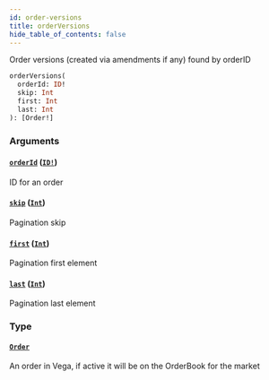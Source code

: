 ```yaml
---
id: order-versions
title: orderVersions
hide_table_of_contents: false
---
```



Order versions (created via amendments if any) found by orderID

```graphql
orderVersions(
  orderId: ID!
  skip: Int
  first: Int
  last: Int
): [Order!]
```


### Arguments

#### [`orderId`](#) ([`ID!`](/docs/mainnet/graphql/scalars/id))

ID for an order


#### [`skip`](#) ([`Int`](/docs/mainnet/graphql/scalars/int))

Pagination skip


#### [`first`](#) ([`Int`](/docs/mainnet/graphql/scalars/int))

Pagination first element


#### [`last`](#) ([`Int`](/docs/mainnet/graphql/scalars/int))

Pagination last element


### Type

#### [`Order`](/docs/mainnet/graphql/objects/order)

An order in Vega, if active it will be on the OrderBook for the market




